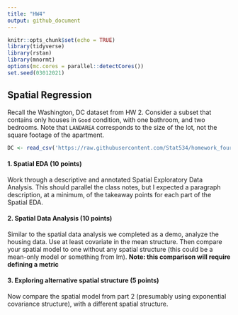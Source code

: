 ```yaml
---
title: "HW4"
output: github_document
---
```


```r
knitr::opts_chunk$set(echo = TRUE)
library(tidyverse)
library(rstan)
library(mnormt)
options(mc.cores = parallel::detectCores())
set.seed(03012021)
```

## Spatial Regression

Recall the Washington, DC dataset from HW 2. Consider a subset that contains only houses in `Good` condition, with one bathroom, and two bedrooms. Note that `LANDAREA` corresponds to the size of the lot, not the square footage of the apartment.

```r
DC <- read_csv('https://raw.githubusercontent.com/Stat534/homework_four/main/DC_wcoords.CSV')
```

#### 1. Spatial EDA (10 points)

Work through a descriptive and annotated Spatial Exploratory Data Analysis. This should parallel the class notes, but I expected a paragraph description, at a minimum, of the takeaway points for each part of the Spatial EDA.

#### 2. Spatial Data Analysis (10 points)

Similar to the spatial data analysis we completed as a demo, analyze the housing data. Use at least covariate in the mean structure. Then compare your spatial model to one without any spatial structure (this could be a mean-only model or something from lm). __Note: this comparison will require defining a metric__

#### 3. Exploring alternative spatial structure (5 points)

Now compare the spatial model from part 2 (presumably using exponential covariance structure), with a different spatial structure.

